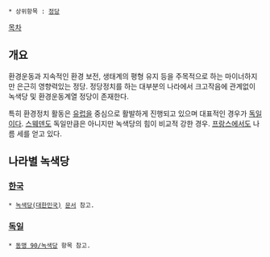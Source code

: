  * 상위항목 : [[정당]]

[[목차]]
== 개요 ==
환경운동과 지속적인 환경 보전, 생태계의 평형 유지 등을 주목적으로 하는 마이너하지만 은근히 영향력있는 정당. 정당정치를 하는 대부분의 나라에서 크고작음에 관계없이 녹색당 및 환경운동계열 정당이 존재한다.

특히 환경정치 활동은 [[유럽]]을 중심으로 활발하게 진행되고 있으며 대표적인 경우가 [[독일]]이다. [[스웨덴]]도 독일만큼은 아니지만 녹색당의 힘이 비교적 강한 경우. [[프랑스]]에서도 나름 세를 얻고 있다.

== 나라별 녹색당 ==
=== [[한국]] ===
 * [[녹색당(대한민국)]] [[문서]] 참고.

=== [[독일]] ===
 * [[동맹 90/녹색당]] 항목 참고.
